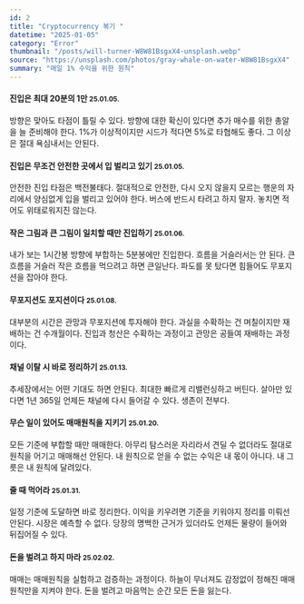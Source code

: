 ```yaml
---
id: 2
title: "Cryptocurrency 복기 "
datetime: "2025-01-05"
category: "Error"
thumbnail: "/posts/will-turner-W8W81BsgxX4-unsplash.webp"
source: "https://unsplash.com/photos/gray-whale-on-water-W8W81BsgxX4"
summary: "매일 1% 수익을 위한 원칙"
---
```


#### 진입은 최대 20분의 1만 <small className="text-gray-500">25.01.05.</small>
방향은 맞아도 타점이 틀릴 수 있다. 방향에 대한 확신이 있다면 추가 매수를 위한 총알을 늘 준비해야 한다. 1%가 이상적이지만 시드가 적다면 5%로 타협해도 좋다. 그 이상은 절대 욕심내서는 안된다.
<br/>

#### 진입은 무조건 안전한 곳에서 입 벌리고 있기 <small className="text-gray-500">25.01.05.</small>
안전한 진입 타점은 백전불태다. 절대적으로 안전한, 다시 오지 않을지 모르는 행운의 자리에서 양심없게 입을 벌리고 있어야 한다. 버스에 반드시 타려고 하지 말자. 놓치면 적어도 위태로워지진 않는다.
<br/>

#### 작은 그림과 큰 그림이 일치할 때만 진입하기 <small className="text-gray-500">25.01.06.</small>
내가 보는 1시간봉 방향에 부합하는 5분봉에만 진입한다. 흐름을 거슬러서는 안 된다. 큰 흐름을 거슬러 작은 흐름을 먹으려고 하면 큰일난다. 파도를 못 탔다면 힘들어도 무포지션을 잡아야 한다.
<br/>

#### 무포지션도 포지션이다 <small className="text-gray-500">25.01.08.</small>
대부분의 시간은 관망과 무포지션에 투자해야 한다. 과실을 수확하는 건 며칠이지만 재배하는 건 수개월이다. 진입과 청산은 수확하는 과정이고 관망은 공들여 재배하는 과정이다.
<br/>

#### 채널 이탈 시 바로 정리하기 <small className="text-gray-500">25.01.13.</small>
추세장에서는 어떤 기대도 하면 안된다. 최대한 빠르게 리밸런싱하고 버틴다. 살아만 있다면 1년 365일 언제든 채널에 다시 들어갈 수 있다. 생존이 전부다.
<br/>


#### 무슨 일이 있어도 매매원칙을 지키기 <small className="text-gray-500">25.01.20.</small>
모든 기준에 부합할 때만 매매한다. 아무리 탐스러운 자리라서 견딜 수 없더라도 절대로 원칙을 어기고 매매해선 안된다. 내 원칙으로 얻을 수 없는 수익은 내 몫이 아니다. 내 그릇은 내 원칙에 달려있다.
<br/>

#### 줄 때 먹어라 <small className="text-gray-500">25.01.31.</small>
일정 기준에 도달하면 바로 정리한다. 이익을 키우려면 기준을 키워야지 정리를 미뤄선 안된다. 시장은 예측할 수 없다. 당장의 명백한 근거가 있더라도 언제든 물량이 들어와 뒤집어질 수 있다.
<br/>

#### 돈을 벌려고 하지 마라 <small className="text-gray-500">25.02.02.</small>
매매는 매매원칙을 실험하고 검증하는 과정이다. 하늘이 무너져도 감정없이 정해진 매매원칙만을 지켜야 한다. 돈을 벌려고 마음먹는 순간 모든 돈을 잃는다.
<br/>
